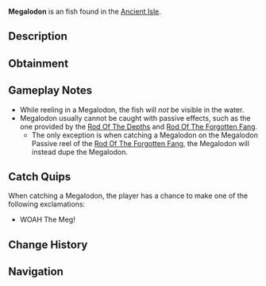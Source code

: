 {{FishInfobox
|image          = Megalodon.png
|rarity         = Exotic
|sea            = First Sea
|location       = [[Ancient Isle]]
|sublocation    = 
|sources        = Fishing Rod
|nopassive      = 1
|radar_location = 
|prog_speed     = -80
|xp             = 6000
|weather        = 
|time           = 
|season         = 
|bait           = Shark Head
|base_weight    = 67000
|base_value     = 10000
|weight_range   = 17000
|base_chance    = 0.01
|base_resil     = 5
}}
'''Megalodon''' is an {{Rarity|Exotic}} fish found in the [[Ancient Isle]].

== Description ==
{{Description|The Megalodon is a gigantic predatory shark known for its enormous size. It possesses a large mouth with many serrated teeth which can easily rip through anything in its way. They went extinct around 3.6 million years ago, during the early Pliocene epoch. They are one of the apex predators of the Ancient Isle, and will put up an incredible fight when hooked.|Bestiary Entry}}

== Obtainment ==
{{Fish Availability|
Megalodon Hunt/Eclipse and Weekend
Megalodon Hunt/Normal
|top_rods      = 
Leviathan's Fang Rod\19161.7\57165.67;
Seraphic Rod\19055.99\53576.55;
Ethereal Prism Rod\18953.49\50828.22;
Tempest Rod\18676.54\53188.38;
No-Life Rod\17975.45\51990.69;
Destiny Rod\13575.66\34685.23;
Heaven's Rod\12928.25\33633.06;
Challenger's Rod\17851.98\53003.19;
The Lost Rod\11609.9\34132.63;
Volcanic Rod\10375.02\30502.13;
Zeus Rod\13209.17\38834.42;
Rod Of The Forgotten Fang\16560.17\46036.09;
Rod Of The Exalted One\13817.28\37562.42;
Avalanche Rod\11004.68\33196.2;
Steady Rod\3620.98\11998.92
|recommended   = Seraphic Rod
}}

== Gameplay Notes ==
* While reeling in a Megalodon, the fish will ''not'' be visible in the water.
* Megalodon usually cannot be caught with passive effects, such as the one provided by the [[Rod Of The Depths]] and [[Rod Of The Forgotten Fang]].
** The only exception is when catching a Megalodon on the Megalodon Passive reel of the [[Rod Of The Forgotten Fang]], the Megalodon will instead dupe the Megalodon.

== Catch Quips ==
When catching a Megalodon, the player has a chance to make one of the following exclamations:
* WOAH The Meg!

== Change History ==
{{Change History|{{subst:Current Version}}}}

== Navigation ==
{{Fish Navbox|Ancient Isle}}